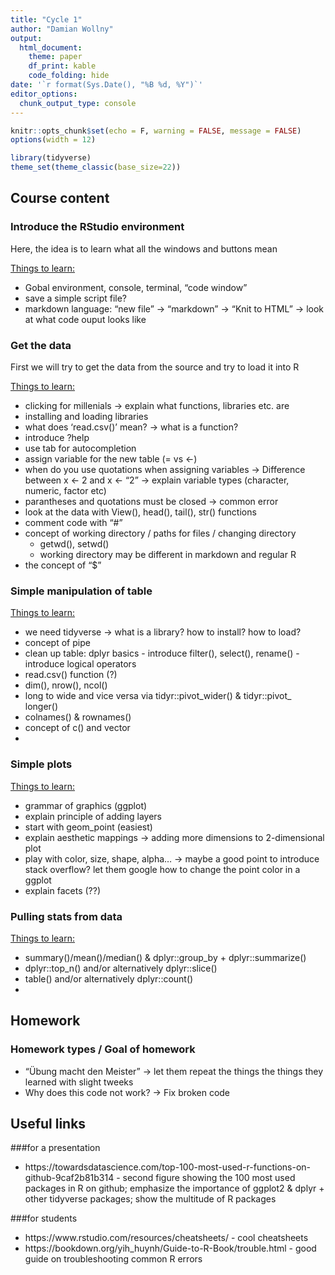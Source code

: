 ```yaml
---
title: "Cycle 1"
author: "Damian Wollny"
output:
  html_document:
    theme: paper
    df_print: kable
    code_folding: hide
date: '`r format(Sys.Date(), "%B %d, %Y")`'
editor_options: 
  chunk_output_type: console
---
```


```r
knitr::opts_chunk$set(echo = F, warning = FALSE, message = FALSE)
options(width = 12)
```

```r
library(tidyverse)
theme_set(theme_classic(base_size=22))
```

## Course content

### Introduce the RStudio environment

Here, the idea is to learn what all the windows and buttons mean

<u>Things to learn:</u>
 
 - Gobal environment, console, terminal, "code window"
 - save a simple script file?
 - markdown language: "new file" -> "markdown" -> "Knit to HTML" -> look at what code ouput looks like 
 
### Get the data

First we will try to get the data from the source and try to load it into R

<u>Things to learn:</u>

 - clicking for millenials -> explain what functions, libraries etc. are
  - installing and loading libraries 
 - what does 'read.csv()' mean? -> what is a function?
 - introduce ?help
 - use tab for autocompletion
 - assign variable for the new table (= vs <-)
 - when do you use quotations when assigning variables -> Difference between x <- 2 and x <- "2" -> explain variable types (character, numeric, factor etc)
 - parantheses and quotations must be closed -> common error
 - look at the data with View(), head(), tail(), str() functions
 - comment code with "#"
 - concept of working directory / paths for files / changing directory 
    - getwd(), setwd()
    - working directory may be different in markdown and regular R
 - the concept of "$"

### Simple manipulation of table

<u>Things to learn:</u>

 - we need tidyverse -> what is a library? how to install? how to load?
 - concept of pipe
 - clean up table: dplyr basics - introduce filter(), select(), rename() - introduce logical operators
 - read.csv() function (?)
 - dim(), nrow(), ncol()
 - long to wide and vice versa via tidyr::pivot_wider() & tidyr::pivot_ longer()
 - colnames() & rownames()
 - concept of c() and vector
 - 

### Simple plots

<u>Things to learn:</u>

 - grammar of graphics (ggplot)
 - explain principle of adding layers
 - start with geom_point (easiest)
 - explain aesthetic mappings -> adding more dimensions to 2-dimensional plot
 - play with color, size, shape, alpha... -> maybe a good point to introduce stack overflow? let them google how to change the point color in a ggplot
 - explain facets (??)
 
### Pulling stats from data

<u>Things to learn:</u>

* summary()/mean()/median() & dplyr::group_by + dplyr::summarize()
* dplyr::top_n() and/or alternatively dplyr::slice()
* table() and/or alternatively dplyr::count()
* 

## Homework

### Homework types / Goal of homework

 - "Übung macht den Meister" -> let them repeat the things the things they learned with slight tweeks
 - Why does this code not work? -> Fix broken code


## Useful links 
###for a presentation

  * https://towardsdatascience.com/top-100-most-used-r-functions-on-github-9caf2b81b314 - second figure showing the 100 most used packages in R on github; emphasize the importance of ggplot2 & dplyr + other tidyverse packages; show the multitude of R packages
  
###for students

  * https://www.rstudio.com/resources/cheatsheets/ - cool cheatsheets 
  * https://bookdown.org/yih_huynh/Guide-to-R-Book/trouble.html - good guide on troubleshooting common R errors
  